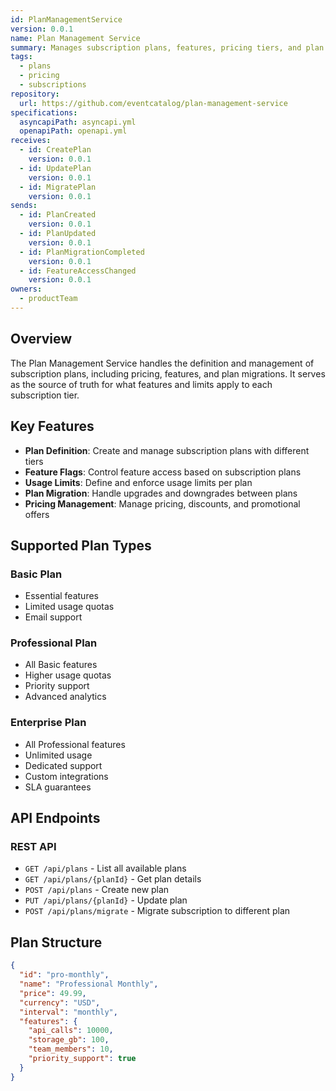 ```yaml
---
id: PlanManagementService
version: 0.0.1
name: Plan Management Service
summary: Manages subscription plans, features, pricing tiers, and plan migrations
tags:
  - plans
  - pricing
  - subscriptions
repository:
  url: https://github.com/eventcatalog/plan-management-service
specifications:
  asyncapiPath: asyncapi.yml
  openapiPath: openapi.yml
receives:
  - id: CreatePlan
    version: 0.0.1
  - id: UpdatePlan
    version: 0.0.1
  - id: MigratePlan
    version: 0.0.1
sends:
  - id: PlanCreated
    version: 0.0.1
  - id: PlanUpdated
    version: 0.0.1
  - id: PlanMigrationCompleted
    version: 0.0.1
  - id: FeatureAccessChanged
    version: 0.0.1
owners:
  - productTeam
---
```



## Overview

The Plan Management Service handles the definition and management of subscription plans, including pricing, features, and plan migrations. It serves as the source of truth for what features and limits apply to each subscription tier.

## Key Features

- **Plan Definition**: Create and manage subscription plans with different tiers
- **Feature Flags**: Control feature access based on subscription plans
- **Usage Limits**: Define and enforce usage limits per plan
- **Plan Migration**: Handle upgrades and downgrades between plans
- **Pricing Management**: Manage pricing, discounts, and promotional offers

## Supported Plan Types

### Basic Plan
- Essential features
- Limited usage quotas
- Email support

### Professional Plan
- All Basic features
- Higher usage quotas
- Priority support
- Advanced analytics

### Enterprise Plan
- All Professional features
- Unlimited usage
- Dedicated support
- Custom integrations
- SLA guarantees

## API Endpoints

### REST API
- `GET /api/plans` - List all available plans
- `GET /api/plans/{planId}` - Get plan details
- `POST /api/plans` - Create new plan
- `PUT /api/plans/{planId}` - Update plan
- `POST /api/plans/migrate` - Migrate subscription to different plan

## Plan Structure

```json
{
  "id": "pro-monthly",
  "name": "Professional Monthly",
  "price": 49.99,
  "currency": "USD",
  "interval": "monthly",
  "features": {
    "api_calls": 10000,
    "storage_gb": 100,
    "team_members": 10,
    "priority_support": true
  }
}
```

<Footer />